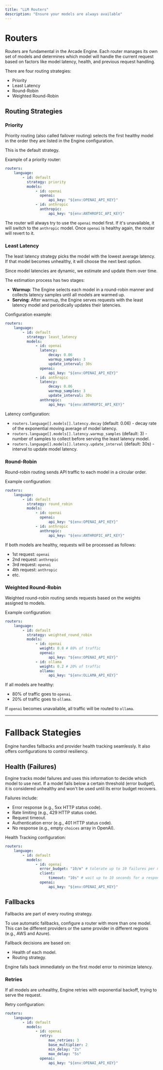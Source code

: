 ```yaml
---
title: "LLM Routers"
description: "Ensure your models are always available"
---
```


# Routers

Routers are fundamental in the Arcade Engine. Each router manages its own set of
models and determines which model will handle the current request based on
factors like model latency, health, and previous request handling.

There are four routing strategies:

-   Priority
-   Least Latency
-   Round-Robin
-   Weighted Round-Robin

## Routing Strategies

### Priority

Priority routing (also called failover routing) selects the first healthy model
in the order they are listed in the Engine configuration.

This is the default strategy.

Example of a priority router:

```yaml
routers:
    language:
        - id: default
          strategy: priority
          models:
              - id: openai
                openai:
                    api_key: "${env:OPENAI_API_KEY}"
              - id: anthropic
                anthropic:
                    api_key: "${env:ANTHROPIC_API_KEY}"
```

The router will always try to use the `openai` model first. If it's unavailable,
it will switch to the `anthropic` model. Once `openai` is healthy again, the
router will revert to it.

### Least Latency

The least latency strategy picks the model with the lowest average latency. If
that model becomes unhealthy, it will choose the next best option.

Since model latencies are dynamic, we estimate and update them over time.

The estimation process has two stages:

-   **Warmup**: The Engine selects each model in a round-robin manner and
    collects latency samples until all models are warmed up.
-   **Serving**: After warmup, the Engine serves requests with the least latency
    model and periodically updates their latencies.

Configuration example:

```yaml
routers:
    language:
        - id: default
          strategy: least_latency
          models:
              - id: openai
                latency:
                    decay: 0.06
                    warmup_samples: 3
                    update_interval: 30s
                openai:
                    api_key: "${env:OPENAI_API_KEY}"
              - id: anthropic
                latency:
                    decay: 0.06
                    warmup_samples: 3
                    update_interval: 30s
                anthropic:
                    api_key: "${env:ANTHROPIC_API_KEY}"
```

Latency configuration:

-   `routers.language[].models[].latency.decay` (default: 0.06) - decay rate of
    the exponential moving average of model latency.
-   `routers.language[].models[].latency.warmup_samples` (default: 3) - number
    of samples to collect before serving the least latency model.
-   `routers.language[].models[].latency.update_interval` (default: 30s) -
    interval to update model latency.

### Round-Robin

Round-robin routing sends API traffic to each model in a circular order.

Example configuration:

```yaml
routers:
    language:
        - id: default
          strategy: round_robin
          models:
              - id: openai
                openai:
                    api_key: "${env:OPENAI_API_KEY}"
              - id: anthropic
                anthropic:
                    api_key: "${env:ANTHROPIC_API_KEY}"
```

If both models are healthy, requests will be processed as follows:

-   1st request: `openai`
-   2nd request: `anthropic`
-   3rd request: `openai`
-   4th request: `anthropic`
-   etc.

### Weighted Round-Robin

Weighted round-robin routing sends requests based on the weights assigned to
models.

Example configuration:

```yaml
routers:
    language:
        - id: default
          strategy: weighted_round_robin
          models:
              - id: openai
                weight: 0.8 # 80% of traffic
                openai:
                    api_key: "${env:OPENAI_API_KEY}"
              - id: ollama
                weight: 0.2 # 20% of traffic
                ollama:
                    api_key: "${env:OLLAMA_API_KEY}"
```

If all models are healthy:

-   80% of traffic goes to `openai`.
-   20% of traffic goes to `ollama`.

If `openai` becomes unavailable, all traffic will be routed to `ollama`.

---

# Fallback Stategies

Engine handles fallbacks and provider health tracking seamlessly. It also offers
configurations to control resiliency.

## Health (Failures)

Engine tracks model failures and uses this information to decide which model to
use next. If a model fails below a certain threshold (error budget), it is
considered unhealthy and won't be used until its error budget recovers.

Failures include:

-   Error response (e.g., 5xx HTTP status code).
-   Rate limiting (e.g., 429 HTTP status code).
-   Request timeout.
-   Authentication error (e.g., 401 HTTP status code).
-   No response (e.g., empty `choices` array in OpenAI).

Health Tracking configuration:

```yaml
routers:
    language:
        - id: default
          models:
              - id: openai
                error_budget: "10/m" # tolerate up to 10 failures per minute
                client:
                    timeout: "10s" # wait up to 10 seconds for a response
                openai:
                    api_key: "${env:OPENAI_API_KEY}"
```

## Fallbacks

Fallbacks are part of every routing strategy.

<Important>
    To use automatic fallbacks, configure a router with more than one model.
    This can be different providers or the same provider in different regions
    (e.g., AWS and Azure).
</Important>

Fallback decisions are based on:

-   Health of each model.
-   Routing strategy.

Engine falls back immediately on the first model error to minimize latency.

### Retries

If all models are unhealthy, Engine retries with exponential backoff, trying to
serve the request.

Retry configuration:

```yaml
routers:
    language:
        - id: default
          models:
              - id: openai
                retry:
                    max_retries: 3
                    base_multiplier: 2
                    min_delay: "2s"
                    max_delay: "5s"
                openai:
                    api_key: "${env:OPENAI_API_KEY}"
```
